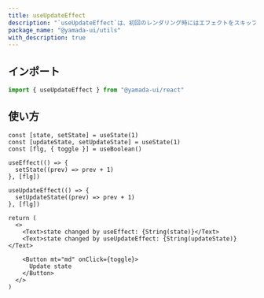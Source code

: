 ```yaml
---
title: useUpdateEffect
description: "`useUpdateEffect`は、初回のレンダリング時にはエフェクトをスキップし、依存配列が変更された場合にのみエフェクトを実行するカスタムフックです。"
package_name: "@yamada-ui/utils"
with_description: true
---
```


## インポート

```ts
import { useUpdateEffect } from "@yamada-ui/react"
```

## 使い方

```tsx functional=true
const [state, setState] = useState(1)
const [updateState, setUpdateState] = useState(1)
const [flg, { toggle }] = useBoolean()

useEffect(() => {
  setState((prev) => prev + 1)
}, [flg])

useUpdateEffect(() => {
  setUpdateState((prev) => prev + 1)
}, [flg])

return (
  <>
    <Text>state changed by useEffect: {String(state)}</Text>
    <Text>state changed by useUpdateEffect: {String(updateState)}</Text>

    <Button mt="md" onClick={toggle}>
      Update state
    </Button>
  </>
)
```
